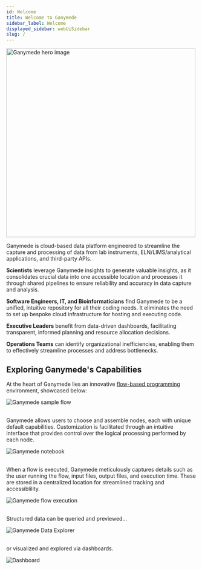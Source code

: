 ```yaml
---
id: Welcome
title: Welcome to Ganymede
sidebar_label: Welcome
displayed_sidebar: webUiSidebar
slug: /
---
```


<div style={{textAlign: 'center'}}>
  <img alt="Ganymede hero image" 
       src="https://ganymede-bio.mo.cloudinary.net/apiServer/HeroImage_20230110.png"
       width="500"/>
</div>

Ganymede is cloud-based data platform engineered to streamline the capture and processing of data from lab instruments, ELN/LIMS/analytical applications, and third-party APIs.

**Scientists** leverage Ganymede insights to generate valuable insights, as it consolidates crucial data into one accessible location and processes it through shared pipelines to ensure reliability and accuracy in data capture and analysis.

**Software Engineers, IT, and Bioinformaticians** find Ganymede to be a unified, intuitive repository for all their coding needs.  It eliminates the need to set up bespoke cloud infrastructure for hosting and executing code.

**Executive Leaders** benefit from data-driven dashboards, facilitating transparent, informed planning and resource allocation decisions.

**Operations Teams** can identify organizational inefficiencies, enabling them to effectively streamline processes and address bottlenecks.

## Exploring Ganymede's Capabilities

At the heart of Ganymede lies an innovative [flow-based programming](https://en.wikipedia.org/wiki/Flow-based_programming) environment, showcased below:

<div style={{textAlign: 'center'}}>
  <img alt="Ganymede sample flow"
       src="https://ganymede-bio.mo.cloudinary.net/apiServer/FlowImage_20230531.png" />
</div>
&nbsp;

Ganymede allows users to choose and assemble nodes, each with unique default capabilities.  Customization is facilitated through an intuitive interface that provides control over the logical processing performed by each node.

<div style={{textAlign: 'center'}}>
  <img alt="Ganymede notebook"
       src="https://ganymede-bio.mo.cloudinary.net/apiServer/GanymedeNotebook_20230531.png" />
</div>
&nbsp;

When a flow is executed, Ganymede meticulously captures details such as the user running the flow, input files, output files, and execution time.  These are stored in a centralized location for streamlined tracking and accessiblility.

<div style={{textAlign: 'center'}}>
  <img alt="Ganymede flow execution"
       src="https://ganymede-bio.mo.cloudinary.net/apiServer/GanymedeFlowExecution_20230531.png" />
</div>
&nbsp;

Structured data can be queried and previewed...

<div style={{textAlign: 'center'}}>
  <img alt="Ganymede Data Explorer"
       src="https://ganymede-bio.mo.cloudinary.net/apiServer/DataExplorer_20230531.png" />
</div>
&nbsp;

or visualized and explored via dashboards.

<div style={{textAlign: 'center'}}>
  <img alt="Dashboard"
       src="https://ganymede-bio.mo.cloudinary.net/apiServer/Dashboard_20230531.png" />
</div>

